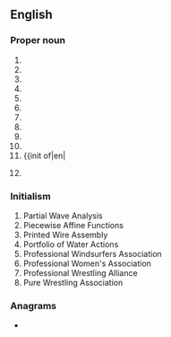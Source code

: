 {{also|pwä}}
==English==
{{wikipedia}}

===Proper noun===
{{en-proper noun}}

# {{initialism of|en|{{w|Pacific Western Airlines}}}}
# {{initialism of|en|{{w|People With AIDS}}}}
# {{initialism of|en|{{w|Pirates With Attitude}}}}
# {{initialism of|en|{{w|Progressive Writers' Association}}}}
# {{initialism of|en|{{w|Public Works Administration}}}}
# {{initialism of|en|{{w|Pro Wrestling America}}}}
# {{initialism of|en|{{w|Portuguese West Africa}}}}
# {{init of|en||Pagan Webcrafters' Association}}
# {{init of|en||Philippine Web Awards}}
# {{init of|en|{{w|Pratt & Whitney}} Aerospace}}
# {{init of|en|{{w|Pro Wrestling Alliance}}
# {{rfv-sense|en}} {{init of|en||Promethean Workers Association}}

===Initialism===
{{rfc-header|en|Initialism}}
{{head|en|initialism}}

# Partial Wave Analysis
# Piecewise Affine Functions
# Printed Wire Assembly
# Portfolio of Water Actions
# Professional Windsurfers Association
# Professional Women's Association
# Professional Wrestling Alliance
# Pure Wrestling Association

===Anagrams===
* {{anagrams|en|a=apw|APW|AWP|WAP|WPA|paw|wap}}